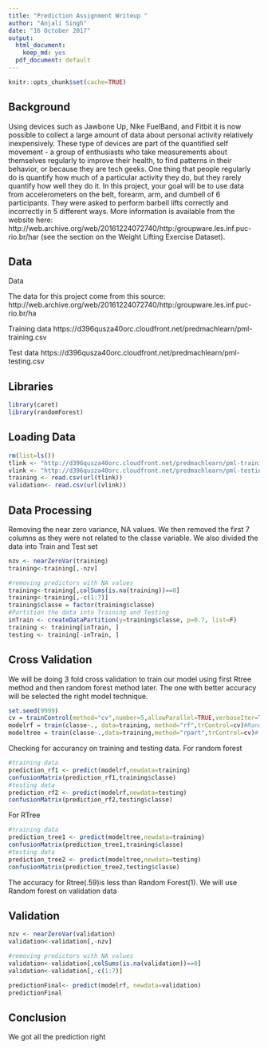 ---
title: "Prediction Assignment Writeup "
author: "Anjali Singh"
date: "16 October 2017"
output:
  html_document:
    keep_md: yes
  pdf_document: default
---

```{r setup, include=FALSE}
knitr::opts_chunk$set(cache=TRUE)
```

## Background
Using devices such as Jawbone Up, Nike FuelBand, and Fitbit it is now possible to collect a large amount of data about personal activity relatively inexpensively. These type of devices are part of the quantified self movement - a group of enthusiasts who take measurements about themselves regularly to improve their health, to find patterns in their behavior, or because they are tech geeks. One thing that people regularly do is quantify how much of a particular activity they do, but they rarely quantify how well they do it. In this project, your goal will be to use data from accelerometers on the belt, forearm, arm, and dumbell of 6 participants. They were asked to perform barbell lifts correctly and incorrectly in 5 different ways. More information is available from the website here: http://web.archive.org/web/20161224072740/http:/groupware.les.inf.puc-rio.br/har (see the section on the Weight Lifting Exercise Dataset).

## Data
Data

The data for this project come from this source: http://web.archive.org/web/20161224072740/http:/groupware.les.inf.puc-rio.br/ha

Training data
https://d396qusza40orc.cloudfront.net/predmachlearn/pml-training.csv

Test data
https://d396qusza40orc.cloudfront.net/predmachlearn/pml-testing.csv

## Libraries
```{r}
library(caret)
library(randomForest)
```
## Loading Data
```{r}
rm(list=ls())  
tlink <- "http://d396qusza40orc.cloudfront.net/predmachlearn/pml-training.csv"
vlink <- "http://d396qusza40orc.cloudfront.net/predmachlearn/pml-testing.csv"
training <- read.csv(url(tlink))
validation<- read.csv(url(vlink))
```
## Data Processing
Removing the near zero variance, NA values. We then removed the first 7 columns as they were not related to the classe variable. We also divided the data into Train and Test set
```{r, results="hide"}
nzv <- nearZeroVar(training)
training<-training[,-nzv]

#removing predictors with NA values
training<-training[,colSums(is.na(training))==0]
training<-training[,-c(1:7)]
training$classe = factor(training$classe)
#Partition the data into Training and Testing
inTrain <- createDataPartition(y=training$classe, p=0.7, list=F)
training <- training[inTrain, ]
testing <- training[-inTrain, ]
```
## Cross Validation
We will be doing 3 fold cross validation to train our model using first Rtree method and then random
forest method later. The one with better accuracy will be selected the right model technique.
```{r,results="hide"}
set.seed(9999)
cv = trainControl(method="cv",number=5,allowParallel=TRUE,verboseIter=TRUE)
modelrf = train(classe~., data=training, method="rf",trControl=cv)#Randon forest
modeltree = train(classe~.,data=training,method="rpart",trControl=cv)# RTree
```
Checking for accurancy on training and testing data.
For random forest
```{r}

#training data
prediction_rf1 <- predict(modelrf,newdata=training)
confusionMatrix(prediction_rf1,training$classe)
#testing data
prediction_rf2 <- predict(modelrf,newdata=testing)
confusionMatrix(prediction_rf2,testing$classe)
```
For RTree
```{r}
#training data
prediction_tree1 <- predict(modeltree,newdata=training)
confusionMatrix(prediction_tree1,training$classe)
#testing data
prediction_tree2 <- predict(modeltree,newdata=testing)
confusionMatrix(prediction_tree2,testing$classe)

```
The accuracy for Rtree(.59)is less than Random Forest(1). We will use Random forest on validation data

## Validation
```{r}
nzv <- nearZeroVar(validation)
validation<-validation[,-nzv]

#removing predictors with NA values
validation<-validation[,colSums(is.na(validation))==0]
validation<-validation[,-c(1:7)]

predictionFinal<- predict(modelrf, newdata=validation)
predictionFinal
```
## Conclusion
We got all the prediction right




